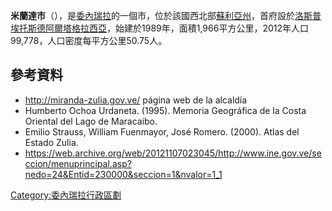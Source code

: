 '''米蘭達市'''（{{lang-es|Municipio Miranda}}），是[[委內瑞拉|委內瑞拉]]的一個市，位於該國西北部[[蘇利亞州|蘇利亞州]]，首府設於[[洛斯普埃托斯德阿爾塔格拉西亞|洛斯普埃托斯德阿爾塔格拉西亞]]，始建於1989年，面積1,966平方公里，2012年人口99,778，人口密度每平方公里50.75人。

==參考資料==
* http://miranda-zulia.gov.ve/{{dead link|date=2018年1月 |bot=InternetArchiveBot |fix-attempted=yes }} página web de la alcaldía
* Humberto Ochoa Urdaneta. (1995). Memoria Geográfica de la Costa Oriental del Lago de Maracaibo.
* Emilio Strauss, William Fuenmayor, José Romero. (2000). Atlas del Estado Zulia.
* https://web.archive.org/web/20121107023045/http://www.ine.gov.ve/seccion/menuprincipal.asp?nedo=24&Entid=230000&seccion=1&nvalor=1_1

{{Venezuela-geo-stub}}
[[Category:委內瑞拉行政區劃|Category:委內瑞拉行政區劃]]